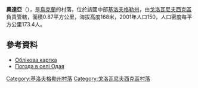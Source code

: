 {{coord|48|17|30|N|30|33|29|E|scale:100000_region:UA|display=title}}

'''奧達亞'''（{{lang-uk|Одая}}），是[[烏克蘭|烏克蘭]]的村落，位於該國中部[[基洛夫格勒州|基洛夫格勒州]]，由[[戈洛瓦尼夫西克區|戈洛瓦尼夫西克區]]負責管轄，面積0.87平方公里，海拔高度168米，2001年人口150，人口密度每平方公里173.4人。

==參考資料==
* [http://gska2.rada.gov.ua/pls/z7502/A005?rdat1=19.04.2009&rf7571=16583 Облікова картка]{{dead link|date=2017年12月 |bot=InternetArchiveBot |fix-attempted=yes }}
* [http://weather.in.ua/ua/kirovogradskaja/18478 Погода в селі Одая] {{Wayback|url=http://weather.in.ua/ua/kirovogradskaja/18478 |date=20111220182602 }}

{{DEFAULTSORT:Одая}}
[[Category:基洛夫格勒州村落|Category:基洛夫格勒州村落]]
[[Category:戈洛瓦尼夫西克區村落|Category:戈洛瓦尼夫西克區村落]]


{{Kirovohrad-geo-stub}}